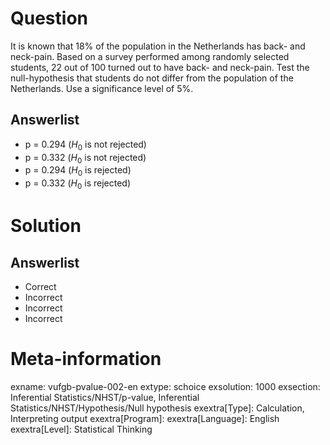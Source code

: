 Question
========
  
It is known that 18% of the population in the Netherlands has back- and neck-pain. Based on a survey performed among randomly selected
students, 22 out of 100 turned out to have back- and neck-pain. Test the null-hypothesis that students do not differ from the population of the
Netherlands. Use a significance level of 5%.


Answerlist
----------
* p = 0.294 ($H_{0}$ is not rejected)
* p = 0.332 ($H_{0}$ is not rejected)
* p = 0.294 ($H_{0}$ is rejected)
* p = 0.332 ($H_{0}$ is rejected)

Solution
========
  
Answerlist
----------
* Correct
* Incorrect
* Incorrect
* Incorrect

Meta-information
================
exname: vufgb-pvalue-002-en
extype: schoice
exsolution: 1000
exsection: Inferential Statistics/NHST/p-value, Inferential Statistics/NHST/Hypothesis/Null hypothesis
exextra[Type]: Calculation, Interpreting output
exextra[Program]: 
exextra[Language]: English
exextra[Level]: Statistical Thinking